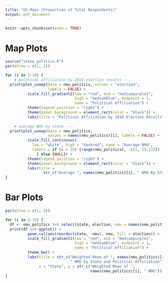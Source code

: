 ```yaml
---
title: "US Maps (Proportion of Total Respondents)"
output: pdf_document
---
```


```r
knitr::opts_chunk$set(echo = TRUE)
```

# Map Plots

```r
source("state_politics.R")
par(mfrow = c(1, 2))

for (i in 2:19) {
    # political affiliation by 2018 election results ----
  print(plot_usmap(data = nmu_politics, values = "election",
                   labels = FALSE) +
          scale_fill_gradient2(low = "red", mid = "mediumpurple1",
                               high = "mediumblue", midpoint = 1,
                               name = "Political Affiliation") +
          theme(legend.position = "right") +
          theme(panel.background = element_rect(color = "black")) +
          labs(title = "Political Affiliation by 2018 Election Results"))
  
    # average NMU by state ----
  print(plot_usmap(data = nmu_politics,
                   values = names(nmu_politics)[i], labels = FALSE) +
          scale_fill_continuous(
            low = "white", high = "darkred", name = "Average NMU",
            limits = if (i < 19) {range(nmu_politics[, -c(1, 19:21)])
              } else {NULL}) +
          theme(legend.position = "right") +
          theme(panel.background = element_rect(color = "black")) +
          labs(title =
                 str_c("Average ", names(nmu_politics)[i], " NMU By State")))
}
```

# Bar Plots

```r
par(mfrow = c(1, 2))

for (i in 2:19) {
  df <- nmu_politics %>% select(state, election, nmu = names(nmu_politics)[i])
  print(df %>% ggplot() +
          geom_col(aes(reorder(state, -nmu), nmu, fill = election)) +
          scale_fill_gradient2(low = "red", mid = "mediumpurple1",
                               high = "mediumblue", midpoint = 1,
                               name = "Political Affiliation") +
          theme_bw() +
          labs(title = str_c("Weighted Mean of ", names(nmu_politics)[i],
                             " NMU by State and Political Affiliation"),
               x = "State", y = str_c("Weighted Mean of ",
                                      names(nmu_politics)[i], " NMU")))
}
```
